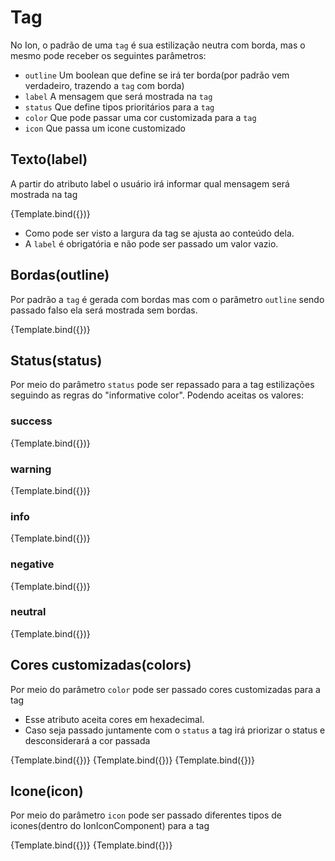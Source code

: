 

<Meta title="Ion/Data Display/Tag" component={IonTagComponent} />


# Tag

No Ion, o padrão de uma `tag` é sua estilização neutra com borda, mas o mesmo pode receber
os seguintes parâmetros:

- `outline` Um boolean que define se irá ter borda(por padrão vem verdadeiro, trazendo a `tag` com borda)
- `label` A mensagem que será mostrada na `tag`
- `status` Que define tipos prioritários para a `tag`
- `color` Que pode passar uma cor customizada para a `tag`
- `icon` Que passa um icone customizado

## Texto(label)

A partir do atributo label o usuário irá informar qual mensagem será mostrada na tag

<Canvas>
  <Story
    name="type: default"
    args={{
      label: 'This is an example of ion-tag',
    }}
    decorators={[
      moduleMetadata({
        imports: [CommonModule, IonSharedModule],
      }),
    ]}
  >
    {Template.bind({})}
  </Story>
</Canvas>

- Como pode ser visto a largura da tag se ajusta ao conteúdo dela.
- A `label` é obrigatória e não pode ser passado um valor vazio.

## Bordas(outline)

Por padrão a `tag` é gerada com bordas mas com o parâmetro `outline` sendo passado falso ela será mostrada sem bordas.

<Canvas>
  <Story
    name="type: outline"
    args={{
      label: 'Example Message',
      outline: false,
    }}
    decorators={[
      moduleMetadata({
        imports: [CommonModule, IonSharedModule],
      }),
    ]}
  >
    {Template.bind({})}
  </Story>
</Canvas>

## Status(status)

Por meio do parâmetro `status` pode ser repassado para a tag estilizações seguindo as regras do "informative color".
Podendo aceitas os valores:

### success

<Canvas>
  <Story
    name="type: success"
    args={{
      label: 'Example Message',
      status: 'success',
    }}
    decorators={[
      moduleMetadata({
        imports: [CommonModule, IonSharedModule],
      }),
    ]}
  >
    {Template.bind({})}
  </Story>
</Canvas>

### warning

<Canvas>
  <Story
    name="type: warning"
    args={{
      label: 'Example Message',
      status: 'warning',
    }}
    decorators={[
      moduleMetadata({
        imports: [CommonModule, IonSharedModule],
      }),
    ]}
  >
    {Template.bind({})}
  </Story>
</Canvas>

### info

<Canvas>
  <Story
    name="type: info"
    args={{
      label: 'Example Message',
      status: 'info',
    }}
    decorators={[
      moduleMetadata({
        imports: [CommonModule, IonSharedModule],
      }),
    ]}
  >
    {Template.bind({})}
  </Story>
</Canvas>

### negative

<Canvas>
  <Story
    name="type: negative"
    args={{
      label: 'Example Message',
      status: 'negative',
    }}
    decorators={[
      moduleMetadata({
        imports: [CommonModule, IonSharedModule],
      }),
    ]}
  >
    {Template.bind({})}
  </Story>
</Canvas>

### neutral

<Canvas>
  <Story
    name="type: neutral"
    args={{
      label: 'Example Message',
      status: 'neutral',
    }}
    decorators={[
      moduleMetadata({
        imports: [CommonModule, IonSharedModule],
      }),
    ]}
  >
    {Template.bind({})}
  </Story>
</Canvas>

## Cores customizadas(colors)

Por meio do parâmetro `color` pode ser passado cores customizadas para a tag

- Esse atributo aceita cores em hexadecimal.
- Caso seja passado juntamente com o `status` a tag irá priorizar o status e desconsiderará a cor passada

<Canvas>
  <Story
    name="type: custom1"
    args={{
      label: 'Example Message',
      color: '#f700a0',
    }}
    decorators={[
      moduleMetadata({
        imports: [CommonModule, IonSharedModule],
      }),
    ]}
  >
    {Template.bind({})}
  </Story>
  <Story
    name="type: custom2"
    args={{
      label: 'Example Message',
      color: '#512d6d',
    }}
    decorators={[
      moduleMetadata({
        imports: [CommonModule, IonSharedModule],
      }),
    ]}
  >
    {Template.bind({})}
  </Story>
  <Story
    name="type: custom3"
    args={{
      label: 'Example Message',
      color: '#338080',
    }}
    decorators={[
      moduleMetadata({
        imports: [CommonModule, IonSharedModule],
      }),
    ]}
  >
    {Template.bind({})}
  </Story>
</Canvas>

## Icone(icon)

Por meio do parâmetro `icon` pode ser passado diferentes tipos de icones(dentro do IonIconComponent)
para a tag

<Canvas>
  <Story
    name="type: icon"
    args={{
      label: 'Example Message',
      icon: 'pencil',
    }}
    decorators={[
      moduleMetadata({
        imports: [CommonModule, IonSharedModule],
      }),
    ]}
  >
    {Template.bind({})}
  </Story>
</Canvas>

<Canvas>
  <Story
    name="type: test"
    args={{
      label: '',
      icon: 'pencil',
    }}
    decorators={[
      moduleMetadata({
        imports: [CommonModule, IonSharedModule],
      }),
    ]}
  >
    {Template.bind({})}
  </Story>
</Canvas>
